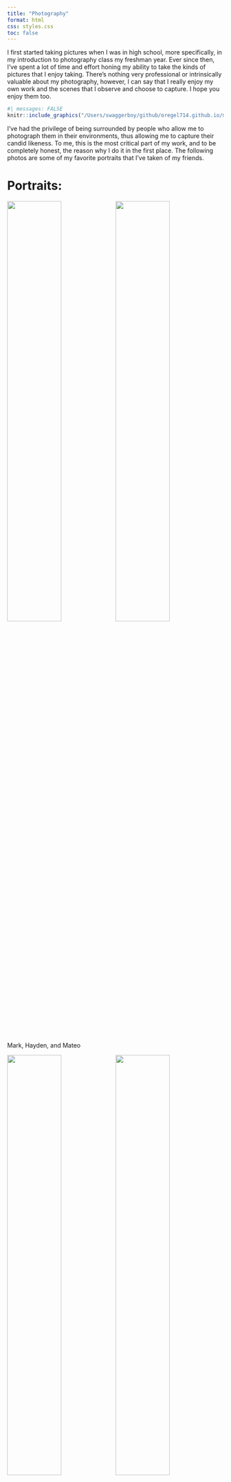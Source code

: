 ```yaml
---
title: "Photography"
format: html
css: styles.css
toc: false
---
```


I first started taking pictures when I was in high school, more specifically, in my introduction to photography class my freshman year. Ever since then, I’ve spent a lot of time and effort honing my ability to take the kinds of pictures that I enjoy taking. There’s nothing very professional or intrinsically valuable about my photography, however, I can say that I really enjoy my own work and the scenes that I observe and choose to capture. I hope you enjoy them too.

```r
#| messages: FALSE
knitr::include_graphics("/Users/swaggerboy/github/oregel714.github.io/media/mark.jpeg")
```

I've had the privilege of being surrounded by people who allow me to photograph them in their environments, thus allowing me to capture their candid likeness. To me, this is the most critical part of my work, and to be completely honest, the reason why I do it in the first place. The following photos are some of my favorite portraits that I've taken of my friends.

# Portraits: 



![](media/hayden.jpeg){width=50%}![](media/mateo.jpeg){width=50%}
Mark, Hayden, and Mateo

![](media/anisha.jpeg){width="50%"}![](media/kelechi.jpeg){width="50%"}
Anisha and Kelechi



![](media/kacie.jpeg){width=50%}![](media/reese.jpeg){width=50%}
Kacie and Reese

![](media/ethan.jpeg){width=50%}![](media/melissa.jpeg){width=50%}
Ethan and Melissa 



![](media/annie.jpeg){width=50%}![](media/zack.jpeg){width=50%}
Annie and Zach 




